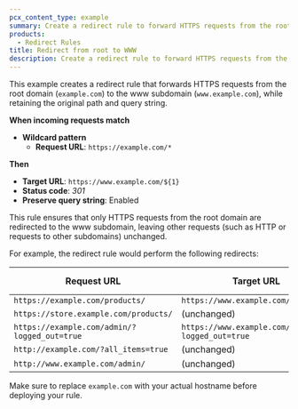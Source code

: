 ```yaml
---
pcx_content_type: example
summary: Create a redirect rule to forward HTTPS requests from the root (also known as the “apex” or “naked” domain) to the WWW subdomain.
products:
  - Redirect Rules
title: Redirect from root to WWW
description: Create a redirect rule to forward HTTPS requests from the root (also known as the “apex” or “naked” domain) to the WWW subdomain.
---
```



This example creates a redirect rule that forwards HTTPS requests from the root domain (`example.com`) to the www subdomain (`www.example.com`), while retaining the original path and query string.

<Example>

**When incoming requests match**

- **Wildcard pattern**
  - **Request URL**: `https://example.com/*`

**Then**

- **Target URL**: `https://www.example.com/${1}`
- **Status code**: _301_
- **Preserve query string**: Enabled

</Example>

This rule ensures that only HTTPS requests from the root domain are redirected to the www subdomain, leaving other requests (such as HTTP or requests to other subdomains) unchanged.

For example, the redirect rule would perform the following redirects:

| Request URL                                   | Target URL                                        | Status code |
| --------------------------------------------- | ------------------------------------------------- | ----------- |
| `https://example.com/products/`               | `https://www.example.com/products/`               | `301`       |
| `https://store.example.com/products/`         | (unchanged)                                       | n/a         |
| `https://example.com/admin/?logged_out=true`  | `https://www.example.com/admin/?logged_out=true`  | `301`       |
| `http://example.com/?all_items=true`          | (unchanged)                                       | n/a         |
| `http://www.example.com/admin/`               | (unchanged)                                       | n/a         |

Make sure to replace `example.com` with your actual hostname before deploying your rule.